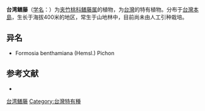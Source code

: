 {{Speciesbox
| name = 台湾鳝藤
| status = 
| status_system = 
| image =
| genus = Anodendron
| species = benthamianum
| authority = Hemsl.
}}

'''台湾鳝藤'''（[[学名|学名]]：{{lang|la|''Anodendron benthamianum''}}）为[[夹竹桃科|夹竹桃科]][[鳝藤属|鳝藤属]]的植物，为[[台灣|台灣]]的特有植物。分布于[[台灣島|台灣本島]]，生长于海拔400米的地区，常生于山地林中，目前尚未由人工引种栽培。

== 异名 ==
* Formosia benthamiana (Hemsl.) Pichon

== 参考文献 ==
<div class="references-small">
* {{cite web| url =http://www.bioinfo.cn/db05/KmzwSpecies.php?action=view&id=947| title =台湾鳝藤| work =《中国高等植物数据库全库》| publisher =中国科学院微生物研究所| author =昆明植物研究所| accessdate =2009-02-21| deadurl =yes| archiveurl =https://web.archive.org/web/20160305002619/http://www.bioinfo.cn/db05/KmzwSpecies.php?action=view&id=947| archivedate =2016-03-05}}
</div>

{{Taxonbar|from=Q10915174}}

[[Category:鳝藤属|台湾鳝藤]]
[[Category:台灣特有種|Category:台灣特有種]]


{{植物小作品}}
